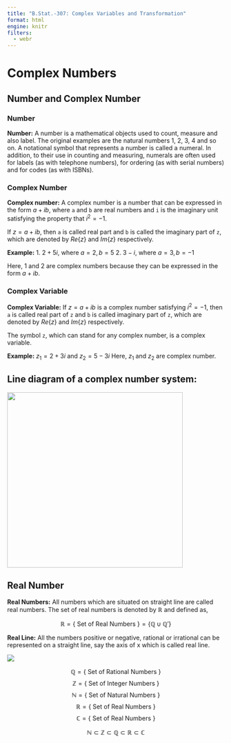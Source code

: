 ```yaml
---
title: "B.Stat.-307: Complex Variables and Transformation"
format: html
engine: knitr
filters:
  - webr
---
```


# Complex Numbers

## Number and Complex Number

### Number

**Number:** A number is a mathematical objects used to count, measure and also label. The original examples are the natural numbers 1, 2, 3, 4 and so on. A notational symbol that represents a number is called a numeral. In addition, to their use in counting and measuring, numerals are often used for labels (as with telephone numbers), for ordering (as with serial numbers) and for codes (as with ISBNs).

### Complex Number

**Complex number:** A complex number is a number that can be expressed in the form $a+ib$, where `a` and `b` are real numbers and `i` is the imaginary unit satisfying the property that $i^2 = -1$.

If $z=a+ib$, then `a` is called real part and `b` is called the imaginary part of `z`, which are denoted by $Re\{z\}$ and $Im\{z\}$ respectively.

**Example:** 1. $2+5i$, where $a=2,b=5$ 2. $3-i$, where $a=3,b=-1$

Here, 1 and 2 are complex numbers because they can be expressed in the form $a+ib$.

### Complex Variable

**Complex Variable:** If $z=a+ib$ is a complex number satisfying $i^2=-1$, then `a` is called real part of `z` and `b` is called imaginary part of `z`, which are denoted by $Re\{z\}$ and $Im\{z\}$ respectively.

The symbol `z`, which can stand for any complex number, is a complex variable.

**Example:** $z_1 = 2+3i$ and $z_2=5-3i$ Here, $z_1$ and $z_2$ are complex number.

## Line diagram of a complex number system:

![](images/clipboard-464886977.png){fig-align="center" width="407"}

## Real Number

**Real Numbers:** All numbers which are situated on straight line are called real numbers. The set of real numbers is denoted by $\mathbb{R}$ and defined as,

$$\mathbb{R} = \{\text{ Set of Real Numbers }\} = \{\mathbb{Q} \cup \mathbb{Q}' \}$$

**Real Line:** All the numbers positive or negative, rational or irrational can be represented on a straight line, say the axis of x which is called real line.

![](images/clipboard-849242267.png){fig-align="center"}

$$\mathbb{Q} = \{\text{ Set of Rational Numbers }\}$$ $$\mathbb{Z} = \{\text{ Set of Integer Numbers }\}$$ $$\mathbb{N} = \{\text{ Set of Natural Numbers }\}$$ $$\mathbb{R} = \{\text{ Set of Real Numbers }\}$$ $$\mathbb{C} = \{\text{ Set of Real Numbers }\}$$

$$\mathbb{N} \subset \mathbb{Z} \subset \mathbb{Q} \subset \mathbb{R}\subset \mathbb{C}$$
